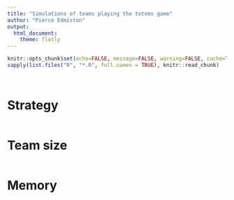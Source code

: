 ```yaml
---
title: "Simulations of teams playing the totems game"
author: "Pierce Edmiston"
output:
  html_document:
    theme: flatly
---
```


```r
knitr::opts_chunk$set(echo=FALSE, message=FALSE, warning=FALSE, cache=TRUE)
sapply(list.files("R", "*.R", full.names = TRUE), knitr::read_chunk)
```

```r
```

```r
```

# Strategy

```r
```

# Team size

```r
```

# Memory

```r
```
